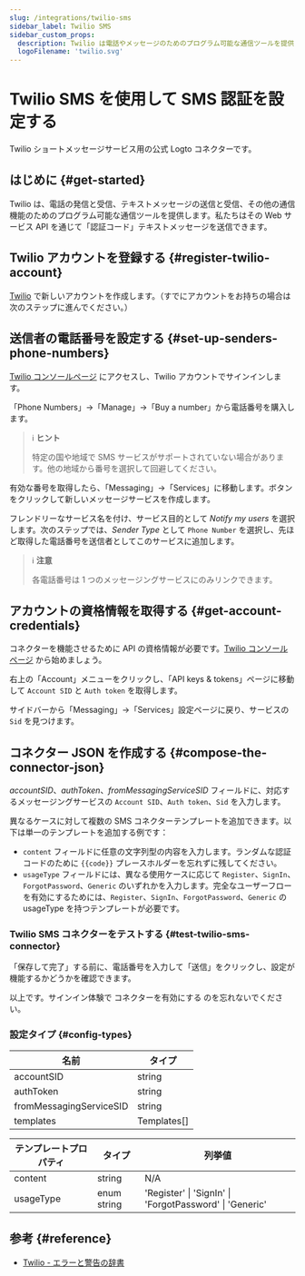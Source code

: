 ```yaml
---
slug: /integrations/twilio-sms
sidebar_label: Twilio SMS
sidebar_custom_props:
  description: Twilio は電話やメッセージのためのプログラム可能な通信ツールを提供します。
  logoFilename: 'twilio.svg'
---
```



# Twilio SMS を使用して SMS 認証を設定する

Twilio ショートメッセージサービス用の公式 Logto コネクターです。

<GuideTip />

## はじめに \{#get-started}

Twilio は、電話の発信と受信、テキストメッセージの送信と受信、その他の通信機能のためのプログラム可能な通信ツールを提供します。私たちはその Web サービス API を通じて「認証コード」テキストメッセージを送信できます。

## Twilio アカウントを登録する \{#register-twilio-account}

[Twilio](https://www.twilio.com) で新しいアカウントを作成します。（すでにアカウントをお持ちの場合は次のステップに進んでください。）

## 送信者の電話番号を設定する \{#set-up-senders-phone-numbers}

[Twilio コンソールページ](https://console.twilio.com/) にアクセスし、Twilio アカウントでサインインします。

「Phone Numbers」->「Manage」->「Buy a number」から電話番号を購入します。

> ℹ️ **ヒント**
>
> 特定の国や地域で SMS サービスがサポートされていない場合があります。他の地域から番号を選択して回避してください。

有効な番号を取得したら、「Messaging」->「Services」に移動します。ボタンをクリックして新しいメッセージサービスを作成します。

フレンドリーなサービス名を付け、サービス目的として _Notify my users_ を選択します。次のステップでは、_Sender Type_ として `Phone Number` を選択し、先ほど取得した電話番号を送信者としてこのサービスに追加します。

> ℹ️ **注意**
>
> 各電話番号は 1 つのメッセージングサービスにのみリンクできます。

## アカウントの資格情報を取得する \{#get-account-credentials}

コネクターを機能させるために API の資格情報が必要です。[Twilio コンソールページ](https://console.twilio.com/) から始めましょう。

右上の「Account」メニューをクリックし、「API keys & tokens」ページに移動して `Account SID` と `Auth token` を取得します。

サイドバーから「Messaging」->「Services」設定ページに戻り、サービスの `Sid` を見つけます。

## コネクター JSON を作成する \{#compose-the-connector-json}

_accountSID_、_authToken_、_fromMessagingServiceSID_ フィールドに、対応するメッセージングサービスの `Account SID`、`Auth token`、`Sid` を入力します。

異なるケースに対して複数の SMS コネクターテンプレートを追加できます。以下は単一のテンプレートを追加する例です：

- `content` フィールドに任意の文字列型の内容を入力します。ランダムな認証コードのために `{{code}}` プレースホルダーを忘れずに残してください。
- `usageType` フィールドには、異なる使用ケースに応じて `Register`、`SignIn`、`ForgotPassword`、`Generic` のいずれかを入力します。完全なユーザーフローを有効にするためには、`Register`、`SignIn`、`ForgotPassword`、`Generic` の usageType を持つテンプレートが必要です。

### Twilio SMS コネクターをテストする \{#test-twilio-sms-connector}

「保存して完了」する前に、電話番号を入力して「送信」をクリックし、設定が機能するかどうかを確認できます。

以上です。サインイン体験で <MainSiteUrl href="/connectors/sms-connectors/#enable-phone-number-sign-up-or-sign-in">コネクターを有効にする</MainSiteUrl> のを忘れないでください。

### 設定タイプ \{#config-types}

| 名前                    | タイプ      |
| ----------------------- | ----------- |
| accountSID              | string      |
| authToken               | string      |
| fromMessagingServiceSID | string      |
| templates               | Templates[] |

| テンプレートプロパティ | タイプ      | 列挙値                                                  |
| ---------------------- | ----------- | ------------------------------------------------------- |
| content                | string      | N/A                                                     |
| usageType              | enum string | 'Register' \| 'SignIn' \| 'ForgotPassword' \| 'Generic' |

## 参考 \{#reference}

- [Twilio - エラーと警告の辞書](https://www.twilio.com/docs/api/errors)
